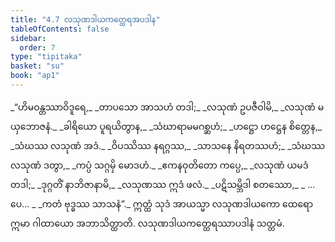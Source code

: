 ```yaml
---
title: "4.7 လသုဏဒါယကတ္ထေရအပဒါန"
tableOfContents: false
sidebar:
  order: 7
type: "tipitaka"
basket: "su"
book: "ap1"
---
```



<DynamicBreadcrumb />

<Division number="89" book="ap1" e="ch" v="20" p="98">

<Paragraph number="1173" type="verses" book="ap1">
_“ဟိမဝန္တဿာဝိဒူရေ,_  
_တာပသော အာသဟံ တဒါ;_  
_လသုဏံ ဥပဇီဝါမိ,_  
_လသုဏံ မယှဘောဇနံ._  

</Paragraph>

</Division>
<Division number="90" book="ap1" e="ch" v="20" p="99">

<Paragraph number="1174" type="verses" book="ap1">
_ခါရိယော ပူရယိတွာန,_  
_သံဃာရာမမဂစ္ဆဟံ;_  
_ဟဋ္ဌော ဟဋ္ဌေန စိတ္တေန,_  
_သံဃဿ လသုဏံ အဒံ._  

</Paragraph>

</Division>
<Division number="91" book="ap1" e="ch" v="20" p="99">

<Paragraph number="1175" type="verses" book="ap1">
_ဝိပဿိဿ နရဂ္ဂဿ,_  
_သာသနေ နိရတဿဟံ;_  
_သံဃဿ လသုဏံ ဒတွာ,_  
_ကပ္ပံ သဂ္ဂမှိ မောဒဟံ._  

</Paragraph>

</Division>
<Division number="92" book="ap1" e="ch" v="20" p="99">

<Paragraph number="1176" type="verses" book="ap1">
_ဧကနဝုတိတော ကပ္ပေ,_  
_လသုဏံ ယမဒံ တဒါ;_  
_ဒုဂ္ဂတိံ နာဘိဇာနာမိ,_  
_လသုဏဿ ဣဒံ ဖလံ._  

</Paragraph>

</Division>
<Division number="93" book="ap1" e="ch" v="20" p="99">

<Paragraph number="1177" type="verses" book="ap1">
_ပဋိသမ္ဘိဒါ စတဿော,_  
_ …ပေ… _  
_ကတံ ဗုဒ္ဓဿ သာသနံ”._  

</Paragraph>

<Paragraph number="1178" book="ap1">
ဣတ္ထံ သုဒံ အာယသ္မာ လသုဏဒါယကော ထေရော ဣမာ ဂါထာယော အဘာသိတ္ထာတိ.

</Paragraph>
</Division>

<Paragraph number="1179" type="center" book="ap1">
လသုဏဒါယကတ္ထေရဿာပဒါနံ သတ္တမံ.
</Paragraph>